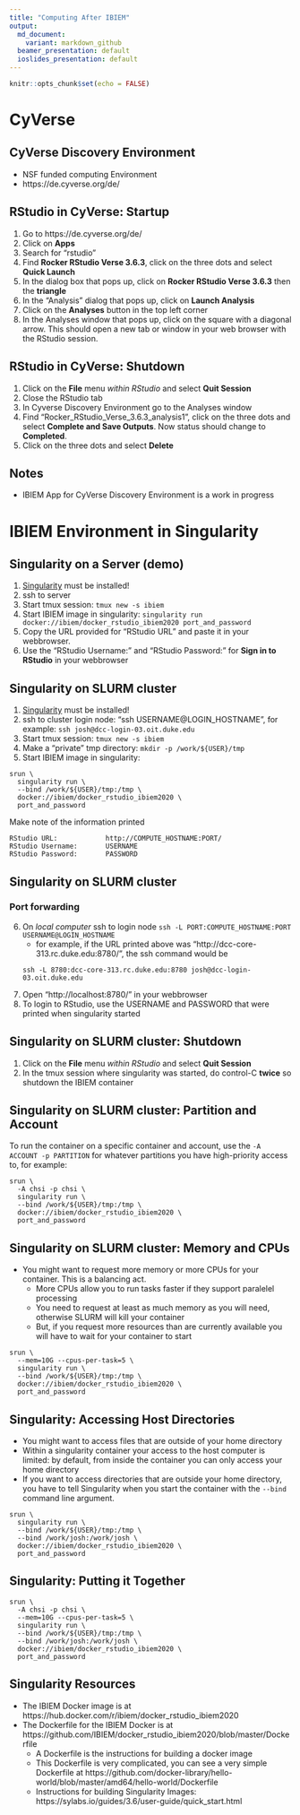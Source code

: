 ```yaml
---
title: "Computing After IBIEM"
output:
  md_document:
    variant: markdown_github
  beamer_presentation: default
  ioslides_presentation: default
---
```


```r
knitr::opts_chunk$set(echo = FALSE)
```

# CyVerse
## CyVerse Discovery Environment
  - NSF funded computing Environment
  - https://de.cyverse.org/de/

## RStudio in CyVerse: Startup
  1. Go to https://de.cyverse.org/de/
  2. Click on **Apps**
  3. Search for "rstudio"
  4. Find **Rocker RStudio Verse 3.6.3**, click on the three dots and select **Quick Launch**
  5. In the dialog box that pops up, click on **Rocker RStudio Verse 3.6.3** then the **triangle**
  6. In the "Analysis" dialog that pops up, click on **Launch Analysis**
  7. Click on the **Analyses** button in the top left corner
  8. In the Analyses window that pops up, click on the square with a diagonal arrow. This should open a new tab or window in your web browser with the RStudio session.

## RStudio in CyVerse: Shutdown
  1. Click on the **File** menu *within RStudio* and select **Quit Session**
  2. Close the RStudio tab
  3. In Cyverse Discovery Environment go to the Analyses window
  4. Find "Rocker_RStudio_Verse_3.6.3_analysis1", click on the three dots and select **Complete and Save Outputs**. Now status should change to **Completed**.
  5. Click on the three dots and select **Delete**

## Notes
  - IBIEM App for CyVerse Discovery Environment is a work in progress

# IBIEM Environment in Singularity
## Singularity on a Server (demo)
  1. [Singularity](https://sylabs.io/docs/) must be installed!
  2. ssh to server
  3. Start tmux session: `tmux new -s ibiem`
  4. Start IBIEM image in singularity: `singularity run docker://ibiem/docker_rstudio_ibiem2020 port_and_password`
  5. Copy the URL provided for "RStudio URL" and paste it in your webbrowser.
  6. Use the "RStudio Username:" and "RStudio Password:" for **Sign in to RStudio** in your webbrowser

## Singularity on SLURM cluster
  1. [Singularity](https://sylabs.io/docs/) must be installed!
  2. ssh to cluster login node: "ssh USERNAME@LOGIN_HOSTNAME", for example: `ssh josh@dcc-login-03.oit.duke.edu`
  3. Start tmux session: `tmux new -s ibiem`
  4. Make a "private" tmp directory: `mkdir -p /work/${USER}/tmp`
  4. Start IBIEM image in singularity:
```
srun \
  singularity run \
  --bind /work/${USER}/tmp:/tmp \
  docker://ibiem/docker_rstudio_ibiem2020 \
  port_and_password
```

Make note of the information printed
```
RStudio URL:            http://COMPUTE_HOSTNAME:PORT/
RStudio Username:       USERNAME
RStudio Password:       PASSWORD
```

## Singularity on SLURM cluster
### Port forwarding
  6. On *local computer* ssh to login node `ssh -L PORT:COMPUTE_HOSTNAME:PORT USERNAME@LOGIN_HOSTNAME`
      - for example, if the URL printed above was "http://dcc-core-313.rc.duke.edu:8780/", the ssh command would be
      
      ```
      ssh -L 8780:dcc-core-313.rc.duke.edu:8780 josh@dcc-login-03.oit.duke.edu
      ```
  7. Open "http://localhost:8780/" in your webbrowser
  8. To login to RStudio, use the USERNAME and PASSWORD that were printed when singularity started  

## Singularity on SLURM cluster: Shutdown
  1. Click on the **File** menu *within RStudio* and select **Quit Session**
  2. In the tmux session where singularity was started, do control-C **twice** so shutdown the IBIEM container

## Singularity on SLURM cluster: Partition and Account
  To run the container on a specific container and account, use the `-A ACCOUNT -p PARTITION` for whatever partitions you have high-priority access to, for example:
```
srun \
  -A chsi -p chsi \
  singularity run \
  --bind /work/${USER}/tmp:/tmp \
  docker://ibiem/docker_rstudio_ibiem2020 \
  port_and_password
```

## Singularity on SLURM cluster: Memory and CPUs
  - You might want to request more memory or more CPUs for your container. This is a balancing act. 
    - More CPUs allow you to run tasks faster if they support paralelel processing
    - You need to request at least as much memory as you will need, otherwise SLURM will kill your container
    - But, if you request more resources than are currently available you will have to wait for your container to start
      
```
srun \
  --mem=10G --cpus-per-task=5 \
  singularity run \
  --bind /work/${USER}/tmp:/tmp \
  docker://ibiem/docker_rstudio_ibiem2020 \
  port_and_password
```

## Singularity: Accessing Host Directories
  - You might want to access files that are outside of your home directory
  - Within a singularity container your access to the host computer is limited: by default, from inside the container you can only access your home directory
  - If you want to access directories that are outside your home directory, you have to tell Singularity when you start the container with the `--bind` command line argument. 

```
srun \
  singularity run \
  --bind /work/${USER}/tmp:/tmp \
  --bind /work/josh:/work/josh \
  docker://ibiem/docker_rstudio_ibiem2020 \
  port_and_password
```

## Singularity: Putting it Together

```
srun \
  -A chsi -p chsi \
  --mem=10G --cpus-per-task=5 \
  singularity run \
  --bind /work/${USER}/tmp:/tmp \
  --bind /work/josh:/work/josh \
  docker://ibiem/docker_rstudio_ibiem2020 \
  port_and_password
```



## Singularity Resources
  - The IBIEM Docker image is at https://hub.docker.com/r/ibiem/docker_rstudio_ibiem2020
  - The Dockerfile for the IBIEM Docker is at https://github.com/IBIEM/docker_rstudio_ibiem2020/blob/master/Dockerfile
    - A Dockerfile is the instructions for building a docker image
    - This Dockerfile is very complicated, you can see a very simple Dockerfile at https://github.com/docker-library/hello-world/blob/master/amd64/hello-world/Dockerfile
    - Instructions for building Singularity Images: https://sylabs.io/guides/3.6/user-guide/quick_start.html
